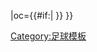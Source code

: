{{fb team |t=-{zh-hans:埃因霍温; zh-hk:PSV燕豪芬; zh-tw:恩荷芬;}- |tan=PSV燕豪芬 |tc=NED |abb={{#if:{{{abb|}}}|PSV{{0}}}} |oc={{#if:{{{oc|}}}|{{{oc}}} }} }}<!--
--><noinclude>[[Category:足球模板]]</noinclude>